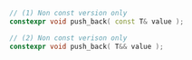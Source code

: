```cpp
// (1) Non const version only
constexpr void push_back( const T& value );

// (2) Non const verison only
constexpr void push_back( T&& value );
```